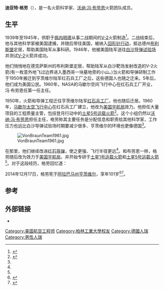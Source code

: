 {{noteTA
|1=zh:航天; zh-cn:航天; zh-tw:航太; zh-hk:航天;
|2=zh-cn:回形针;zh-hk:萬字夾;zh-tw:迴紋針;}}
{{Infobox scientist
| name        = 迪亚特·格劳
| image       = Dieter Grau.jpg
| image_size  = 
| caption     = 
| birth_date  = {{birth date|1913|4|24}}
| birth_place = {{GER}}[[柏林|柏林]]
| death_date  = {{nowrap|{{death date and age|2014|12|17|1913|4|28}}}}
| death_place = {{USA}}[[阿拉巴马州|阿拉巴马州]][[亨茨维尔_(亚拉巴马州)|亨茨维尔]]
| nationality = {{GER}}<br>{{USA}}
| field       = [[航空工程|航空工程]]
| alma_mater  = [[柏林科技大学|柏林科技大学]]
| work_institutions = [[佩内明德|佩内明德]]<br>[[布利斯堡|布利斯堡]]<br>[[红石兵工厂|红石兵工厂]]<br>[[马歇尔太空飞行中心|马歇尔太空飞行中心]]
| doctoral_advisor =
| doctoral_students =
| known_for   =
| awards      = 美国宇航局阿波罗成就奖<br>{{le|NASA优异服务奖章|NASA Exceptional Service Medal}}
}}
'''迪亚特·格劳'''（{{bd|1913年|4月24日|2014年|12月17日|catIdx=Grau}}），是一名火箭科学家、[[沃纳·冯·布劳恩|沃纳·冯·布劳恩]]火箭团队成员。

== 生平 ==
1939年至1945年，供职于[[佩内明德|佩内明德]]从事二战期间的[[V-2|V-2]]火箭制造<ref name="astro">{{cite web|url=http://www.astronautix.com/astros/grau.htm|title=Grau|year=2004|work=Astronautix|accessdate=December 17, 2010|deadurl=yes|archiveurl=https://web.archive.org/web/20101019042456/http://astronautix.com/astros/grau.htm|archivedate=2010-10-19}}</ref>。二战结束后，他与其他科学家被美国逮捕，并随后带往美国，被纳入[[回形针行动|回形针行动]]，抵达德州[[布利斯堡|布利斯堡]]定居，帮助美国陆军从事科研。1946年，他被美国陆军送往[[白沙导弹试验场|白沙导弹试验场]]并测试[[V-2|V-2]]火箭并成功。

他们悄悄地在德克萨斯州的布利斯堡定居，帮助陆军从白沙靶场发射改造的V-2火箭(有一枚意外地飞过边界进入墨西哥一块墓地旁的小山。)当火箭和导弹研制工作于1950年搬迁到亨茨维尔陆军红石兵工厂之后，这些德国人也随之迁来。5年后，他们成为美国公民。1960年，NASA的马歇尔空间飞行中心在红石兵工厂开业，冯·布劳恩任第一任主任。

1950年，火箭和导弹工程迁往亨茨维尔陆军[[红石兵工厂|红石兵工厂]]，他也随后迁居。1960年，[[马歇尔太空飞行中心|马歇尔太空飞行中心]]在红石兵工厂建立，他改为[[美国宇航局|美国宇航局]]效力。他担任大量项目的工程质量主管，包括登月行动中的[[土星5号运载火箭|土星5号运载火箭]]<ref name="reunion">{{cite web |url=http://www.army.mil/-news/2010/07/02/41792-german-reunion-highlights-two-anniversaries/ |title=German Reunion Highlights Two Anniversaries |author=Kari Hawkins, USAG Redstone |date=2010-07-02 |work= |publisher=US Army |accessdate=December 18, 2010 |archive-date=2011-02-07 |archive-url=https://web.archive.org/web/20110207173240/http://www.army.mil/-news/2010/07/02/41792-german-reunion-highlights-two-anniversaries/ |dead-url=no }}</ref>。这个小组仍然以[[沃纳·冯·布劳恩|沃纳·冯·布劳恩]]担任主任，格劳称其主要任务是分配信息和职责给其他科学家，工作压力也远比白沙导弹试验场时期要减少很多、亨茨维尔的环境也更像德国<ref name="reunion"/>。

[[File:VonBraunTeam1961.jpg|thumb]]

在那里，他们继续改进[[红石导弹|红石导弹]]，使之更强、飞行半径更远<ref name="reunion"/>。和布劳恩一样，格劳随后改为效力于[[美国宇航局|美国宇航局]]，并开始专研于[[土星1号运载火箭|土星1号运载火箭]]和[[土星5号运载火箭|土星5号运载火箭]]<ref name="hsvt141217"/>。对于这段经历，格劳回忆道：

{{Cquote|我们拥有丰富的太空经验。我们从没有过如此美妙的合作去完成一件事业。看看我们都完成了什么？我们并不知道事情的结果是什么。我们承担了大量的风险来到这里（美国）。我们从未想过能够停留这么久。我为能够拥有这样充实的人生而感到幸运，并经常回忆到它们。<ref name="reunion"/>}}

2014年12月17日，格劳死于[[阿拉巴马州|阿拉巴马州]][[亨茨维尔_(亚拉巴马州)|亨茨维尔]]，享年101岁<ref name="hsvt141217">{{cite news |first=Lee |last=Roop |newspaper=[[The_Huntsville_Times|The Huntsville Times]] |location=[[Huntsville,_AL|Huntsville, AL]] |title=Dieter Grau, one of the last members of Wernher von Braun's German rocket team, dead at 101 |url=http://www.al.com/news/huntsville/index.ssf/2014/12/dieter_grau_one_of_the_last_me.html |date=December 17, 2014 |accessdate=December 19, 2014 |archive-date=2015-07-02 |archive-url=https://web.archive.org/web/20150702073113/http://www.al.com/news/huntsville/index.ssf/2014/12/dieter_grau_one_of_the_last_me.html |dead-url=no }}</ref><ref>{{cite news|agency=[[Associated_Press|Associated Press]] |newspaper=[[Daily_Journal_(Franklin,_Indiana)|Daily Journal]] |location=[[Franklin,_IN|Franklin, IN]] |title=Dieter Grau, member of Von Braun rocket team, dies in Alabama |url=http://www.dailyjournal.net/view/story/225651499b4844d3ad64d57634b7b872/AL--Obit-Dieter-Grau/ |date=December 17, 2014 |accessdate=December 19, 2014 |deadurl=yes |archiveurl=https://web.archive.org/web/20141217222901/http://www.dailyjournal.net/view/story/225651499b4844d3ad64d57634b7b872/AL--Obit-Dieter-Grau/ |archivedate=2014-12-17}}</ref>。

==参考==
{{Reflist}}

==外部链接==
*{{Commons category-inline}}
{{DEFAULTSORT:Grau, Dieter}}

[[Category:美国航空工程师|Category:美国航空工程师]]
[[Category:柏林工業大學校友|Category:柏林工業大學校友]]
[[Category:德國人瑞|Category:德國人瑞]]
[[Category:男性人瑞|Category:男性人瑞]]